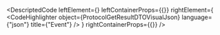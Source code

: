 
<DescriptedCode
  leftElement={<ProtocolGetResultDTODesc />}
  leftContainerProps={{}}
  rightElement={
    <CodeHighlighter
      object={ProtocolGetResultDTOVisualJson}
      language={"json"}
      title={"Event"}
    />
  }
  rightContainerProps={{}}
/>

